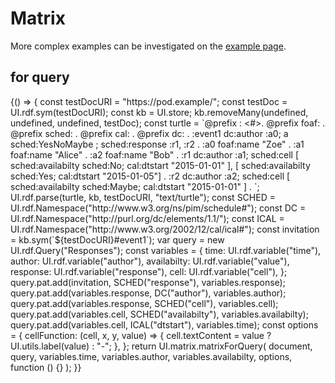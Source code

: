 

<Meta title="Matrix" />

# Matrix

More complex examples can be investigated on the
[example page](http://solidos.github.io/solid-ui/examples/matrix/index.html).

## for query

<Canvas>
  <Story name="for query">
    {() => {
      const testDocURI = "https://pod.example/";
      const testDoc = UI.rdf.sym(testDocURI);
      const kb = UI.store;
      kb.removeMany(undefined, undefined, undefined, testDoc);
      const turtle = `@prefix :  <#>.
@prefix foaf:  <http://xmlns.com/foaf/0.1/>.
@prefix sched: <http://www.w3.org/ns/pim/schedule#>.
@prefix cal:  <http://www.w3.org/2002/12/cal/ical#>.
@prefix dc:    <http://purl.org/dc/elements/1.1/>.
:event1 dc:author :a0;
    a sched:YesNoMaybe ;
    sched:response :r1, :r2 .
:a0 foaf:name "Zoe" .
:a1 foaf:name "Alice" .
:a2 foaf:name "Bob" .
:r1 dc:author :a1;
    sched:cell
          [ sched:availabilty sched:No; cal:dtstart "2015-01-01" ],
          [ sched:availabilty sched:Yes; cal:dtstart "2015-01-05"] .
:r2 dc:author :a2;
    sched:cell
          [ sched:availabilty sched:Maybe; cal:dtstart "2015-01-01" ] .
`;
      UI.rdf.parse(turtle, kb, testDocURI, "text/turtle");
      const SCHED = UI.rdf.Namespace("http://www.w3.org/ns/pim/schedule#");
      const DC = UI.rdf.Namespace("http://purl.org/dc/elements/1.1/");
      const ICAL = UI.rdf.Namespace("http://www.w3.org/2002/12/cal/ical#");
      const invitation = kb.sym(`${testDocURI}#event1`);
      var query = new UI.rdf.Query("Responses");
      const variables = {
        time: UI.rdf.variable("time"),
        author: UI.rdf.variable("author"),
        availabilty: UI.rdf.variable("value"),
        response: UI.rdf.variable("response"),
        cell: UI.rdf.variable("cell"),
      };
      query.pat.add(invitation, SCHED("response"), variables.response);
      query.pat.add(variables.response, DC("author"), variables.author);
      query.pat.add(variables.response, SCHED("cell"), variables.cell);
      query.pat.add(variables.cell, SCHED("availabilty"), variables.availabilty);
      query.pat.add(variables.cell, ICAL("dtstart"), variables.time);
      const options = {
        cellFunction: (cell, x, y, value) => {
          cell.textContent = value ? UI.utils.label(value) : "-";
        },
      };
      return UI.matrix.matrixForQuery(
        document,
        query,
        variables.time,
        variables.author,
        variables.availabilty,
        options,
        function () {}
      );
    }}
  </Story>
</Canvas>
